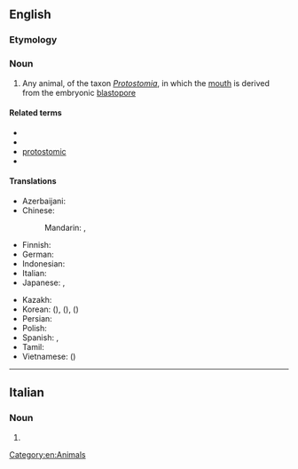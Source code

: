 ==English==
{{wikipedia}}

===Etymology===
{{confix|en|proto|stome}}

===Noun===
{{en-noun}}

# Any animal, of the taxon ''[[Protostomia]]'', in which the [[mouth]] is derived from the embryonic [[blastopore]]

====Related terms====
* {{l|en|protostomatous}}
* {{l|en|protostomian}}
* [[protostomic]]
* {{l|en|protostomous}}

====Translations====
{{trans-top|animal in which the mouth is derived from the embryonic blastophore}}
* Azerbaijani: {{t|az|ilkağızlı}}
* Chinese:
*: Mandarin: {{t|cmn|原口動物}}, {{t|cmn|原口动物|tr=yuánkǒu dòngwù}}
* Finnish: {{t|fi|alkusuinen}}
* German: {{t|de|Urmünd|m}}
* Indonesian: {{t|id|protostomia}}
* Italian: {{t|it|protostoma|f}}
* Japanese: {{t|ja|前口動物|tr=ぜんこうどうぶつ, zennkōdōbutsu}}, {{t|ja|旧口動物|tr=きゅうこうどうぶつ, kyūkōdōbutsu}}
{{trans-mid}}
* Kazakh: {{t|kk|ғалғашқы ауызды}}
* Korean: {{t|ko|선구동물}} ({{t|ko|先口動物}}), {{t|ko|전구동물}} ({{t|ko|前口動物}}), {{t|ko|원구동물}} ({{t|ko|原口動物}})
* Persian: {{t+|fa|دهان‌نخستیان}}
* Polish: {{t|pl|pragębowiec|m}}
* Spanish: {{t|es|protóstomo|m}}, {{t|es|protostomado|m}}
* Tamil: {{t|ta|புரொட்டோஸ்டோம்}}
* Vietnamese: {{t|vi|động vật miệng nguyên sinh}} ({{t|vi|[[動物]][[𠰘]][[原生]]}})
{{trans-bottom}}

[[Category:en:Animals]]

----

==Italian==

===Noun===
{{head|it|noun plural form|g=m}}

# {{plural of|it|protostoma}}